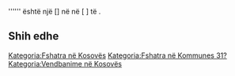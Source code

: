 {{Fshat në 
 | Emri                = Gornja Gušterica
 | Emri (Rasa dhanore) = Gornja Gušterica
 | Figura              = 
 | Shteti              = Kosovës
 | Komuna              = 31?
 | Kodi postar         = 
 | Sipërfaqja          = 
 | Popullsia           = 
 | Regj. i popullsisë  = 
 | Dend. e popullsisë  = 
 | Faqja zyrtare       = 
 <!--- Koordinatat ----> 
 | Gjerësia            = 
 | Gjatësia            = 
 | Lartësia            = 
}}
'''''' është një [] në [[  ]] në [  ] të [[  ]].

<!-- == Gjeografia == -->
<!-- == Historia == -->
<!-- == Demografia == -->
== Shih edhe ==
{{Komuna 31?}}
{{Kosovo-Administrata-Cung}}

[[Kategoria:Fshatra në Kosovës]]
[[Kategoria:Fshatra në Kommunes 31?]]
[[Kategoria:Vendbanime në Kosovës]]